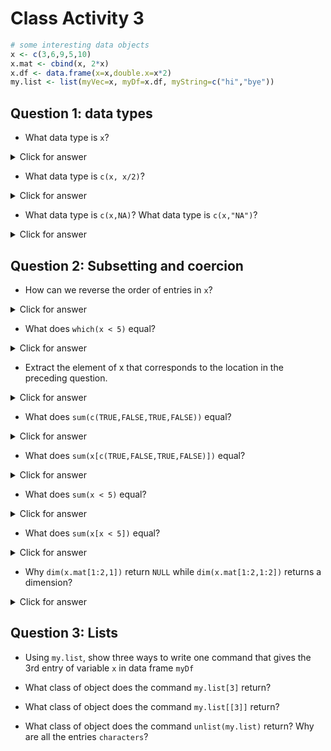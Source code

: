 # Class Activity 3


```r
# some interesting data objects
x <- c(3,6,9,5,10)
x.mat <- cbind(x, 2*x)
x.df <- data.frame(x=x,double.x=x*2)
my.list <- list(myVec=x, myDf=x.df, myString=c("hi","bye"))
```

## Question 1: data types

- What data type is `x`?

<details>
<summary class="answer">Click for answer</summary>
*Answer:*

```r
# code
typeof(x)
```
</details>

- What data type is `c(x, x/2)`?

<details>
<summary class="answer">Click for answer</summary>
*Answer:*

```r
# code
typeof(c(x, x/2))
```
</details>

- What data type is `c(x,NA)`?  What data type is `c(x,"NA")`?

<details>
<summary class="answer">Click for answer</summary>
*Answer:*

```r
# code
typeof(c(x, NA))
typeof(c(x, "NA"))
```
</details>


## Question 2: Subsetting and coercion

- How can we reverse the order of entries in `x`?

<details>
<summary class="answer">Click for answer</summary>
*Answer:*

```r
# code
rev(x)
x[length(x):1]
```
</details>

- What does `which(x < 5)` equal?

<details>
<summary class="answer">Click for answer</summary>
*Answer:*

```r
# code
which(x<5)
```
</details>


- Extract the element of x that corresponds to the location in the preceding question.

<details>
<summary class="answer">Click for answer</summary>
*Answer:*

```r
# code
x[which(x<5)]
```
</details>



- What does `sum(c(TRUE,FALSE,TRUE,FALSE))` equal?

<details>
<summary class="answer">Click for answer</summary>
*Answer:*

```r
# code
sum(c(TRUE,FALSE,TRUE,FALSE))
```
</details>

- What does `sum(x[c(TRUE,FALSE,TRUE,FALSE)])` equal?

<details>
<summary class="answer">Click for answer</summary>
*Answer:*

```r
# code
sum(x[c(TRUE,FALSE,TRUE,FALSE, TRUE)])
```
</details>

- What does `sum(x < 5)` equal?

<details>
<summary class="answer">Click for answer</summary>
*Answer:*

```r
# code
sum(x < 5)
```
</details>

- What does `sum(x[x < 5])` equal?

<details>
<summary class="answer">Click for answer</summary>
*Answer:*

```r
# code
sum(x[x < 5])
```
</details>

- Why `dim(x.mat[1:2,1])` return `NULL` while `dim(x.mat[1:2,1:2])` returns a dimension?

<details>
<summary class="answer">Click for answer</summary>
*Answer:*

```r
# code
dim(x.mat[1:2,1])
dim(x.mat[1:2,1:2])
```
</details>


## Question 3: Lists

- Using `my.list`, show three ways to write one command that gives the 3rd entry of variable `x` in data frame `myDf`

<!--

<details>
<summary class="answer">Click for answer</summary>
*Answer:*

```r
# code
my.list[[1]][3]
my.list[["myVec"]][3]
my.list[1]$myVec[3]
my.list$myVec[3]
```
</details>

-->

- What class of object does the command `my.list[3]` return?


<!--

<details>
<summary class="answer">Click for answer</summary>
*Answer:*

```r
# code
class(my.list[3])
```
</details>

-->

- What class of object does the command `my.list[[3]]` return?

<!--

<details>
<summary class="answer">Click for answer</summary>
*Answer:*

```r
# code
class(my.list[[3]])
```
</details>

-->


- What class of object does the command `unlist(my.list)` return? Why are all the entries `characters`?


<!--

<details>
<summary class="answer">Click for answer</summary>
*Answer:*

```r
# code
class(unlist(my.list))
```
</details>

-->
